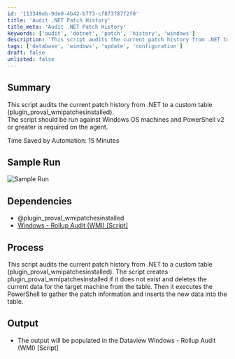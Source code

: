 ```yaml
---
id: '113349eb-9de0-4b42-b773-cf873f87f2f0'
title: 'Audit .NET Patch History'
title_meta: 'Audit .NET Patch History'
keywords: ['audit', 'dotnet', 'patch', 'history', 'windows']
description: 'This script audits the current patch history from .NET to a custom table (plugin_proval_wmipatchesinstalled). It is designed for use on Windows OS machines and requires PowerShell v2 or greater on the agent. The process includes creating the necessary table if it does not exist, deleting existing data for the target machine, gathering patch information, and inserting new data into the table.'
tags: ['database', 'windows', 'update', 'configuration']
draft: false
unlisted: false
---
```

## Summary

This script audits the current patch history from .NET to a custom table (plugin_proval_wmipatchesinstalled).  
The script should be run against Windows OS machines and PowerShell v2 or greater is required on the agent.  

Time Saved by Automation: 15 Minutes

## Sample Run

![Sample Run](../../../static/img/Audit-WMI-Patch-History/image_1.png)

## Dependencies

- @plugin_proval_wmipatchesinstalled
- [Windows - Rollup Audit (WMI) [Script]](https://proval.itglue.com/DOC-5078775-8122698)

## Process

This script audits the current patch history from .NET to a custom table (plugin_proval_wmipatchesinstalled). The script creates plugin_proval_wmipatchesinstalled if it does not exist and deletes the current data for the target machine from the table. Then it executes the PowerShell to gather the patch information and inserts the new data into the table.

## Output

- The output will be populated in the Dataview Windows - Rollup Audit (WMI) [Script]












